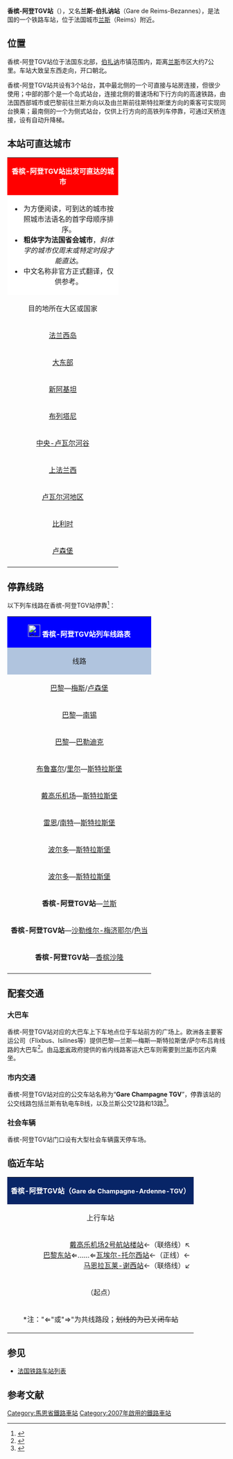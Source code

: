 {{noteTA
|G1=交通
|G2=法國地名
|1=zh-cn:兰斯;zh-tw:漢斯;zh-hk:蘭斯;
|2=线路=>zh-tw:路線
|3=zh-cn:公交;zh-tw:公車;zh-hk:巴士;zh-sg:巴士;zh-my:巴士;zh-mo:巴士;
|4=zh-hans:快速公交;zh-hk:巴士快速交通;zh-tw:快捷巴士;
}}
{{Infobox station
| name          =[[File:Sncf-logo.svg|32x32px]]香槟-阿登TGV站<br>Gare de Champagne-Ardenne TGV
| type          = [[法国铁路|法国铁路]]
| image = File:香槟-阿登TGV站外景.jpg
|image_caption = 香槟-阿登TGV站外景
| address       = {{FRA}}[[马恩省|马恩省]][[伯扎讷|伯扎讷]]<br>
属于[[兰斯|兰斯]]（Reims）城市圈范围
| latd          = 49
| latm          = 12
| lats          = 52
| latNS         = N
| longd         = 3
| longm         = 59
| longs         = 39
| longEW        = E
| operator = [[File:Sncf-logo.svg|32x32px]]
| coordinates_display = yes
| iso_region    = FR
| line          = 
* [[法国高速铁路东线|法国高速铁路东线]]
* （前往兰斯方向的联络线）（可连接[[埃佩尔奈－兰斯铁路|埃佩尔奈－兰斯铁路]]）
| platform      = 3
| tracks        = 4
| elevation = 89米
| opened        = 2007年6月10日
| rebuilt =
| status = 使用中
| closed        = 
| passengers= 约103.4万人次<ref>{{Cite web|url=https://ressources.data.sncf.com/explore/dataset/frequentation-gares/?sort=voyageurs_2014&q=champagne|title=Fréquentation en gares|accessdate=2016-11-30|author=SNCF|date=|language=法语|publisher=SNCF Open Data|archive-date=2016-12-20|archive-url=https://web.archive.org/web/20161220060106/https://ressources.data.sncf.com/explore/dataset/frequentation-gares/?sort=voyageurs_2014&q=champagne|dead-url=no}}</ref>
| pass_year= 2015年
| connections = 
* Flixbus
* Isilines
* Ouibus
* 兰斯城市公共交通
| route_map =
| map_locator   = 
| note =
| services = [[TGV|TGV]]<br>TER
}}

'''香槟-阿登TGV站'''（{{lang-fr|Gare de Champagne-Ardenne TGV}}），又名'''兰斯-伯扎讷站'''（Gare de Reims-Bezannes），是法国的一个铁路车站，位于法国城市[[兰斯|兰斯]]（Reims）附近。

==位置==

香槟-阿登TGV站位于法国东北部，[[伯扎讷|伯扎讷]]市镇范围内，距离[[兰斯|兰斯]]市区大约7公里。车站大致呈东西走向，开口朝北。

香槟-阿登TGV站共设有3个站台，其中最北侧的一个可直接与站房连接，但很少使用；中部的那个是一个岛式站台，连接北侧的普速场和下行方向的高速铁路，由法国西部城市或巴黎前往兰斯方向以及由兰斯前往斯特拉斯堡方向的乘客可实现同台换乘；最南侧的一个为侧式站台，仅供上行方向的高铁列车停靠，可通过天桥连接，设有自动升降梯。

==本站可直达城市==

{| class="wikitable mw-collapsible"
|colspan="2" align="center" style="background:#FF0000"|<font color=#FFFFFF>'''香槟-阿登TGV站出发可直达的城市'''</font>
|-
|colspan="3" style="background:#FFFFFF"|
*为方便阅读，可到达的城市按照城市法语名的首字母顺序排序。
*'''粗体字为法国省会城市'''，''斜体字的城市仅周末或特定时段才能直达''。
*中文名称非官方正式翻译，仅供参考。
|-
!align="center" style="margin: 0 auto; width:15em;"|目的地所在大区或国家
!align="center" |可以直达的目的地
|-
|align="center" |[[法兰西岛|法兰西岛]]
|[[戴高乐机场2号航站楼站|戴高乐机场]]、[[马恩拉瓦莱-谢西站|马恩拉瓦莱]]、[[马西TGV站|马西]]、'''[[巴黎|巴黎]]'''
|-
|align="center"|[[大东部大区|大东部]]
|[[默兹TGV站|默兹TGV站]]{{noteTag|name=noteA}}、[[洛林TGV站|洛林TGV站]]{{noteTag|name=noteB}}、
'''[[巴勒迪克|巴勒迪克]]'''、[[巴赞库尔|巴赞库尔]]、{{link-fr|布伊 (法国)|Bouy|布伊}}、'''[[香槟沙隆|香槟沙隆]]'''、'''[[沙勒维尔-梅济耶尔|沙勒维尔-梅济耶尔]]'''、[[东舍里|东舍里]]、[[吕基|吕基]]、[[吕姆|吕姆]]、'''[[梅斯|梅斯]]'''、[[小穆尔默隆_(马恩省)|小穆尔默隆]]、'''[[南锡|南锡]]'''、[[默兹河畔努维永|默兹河畔努维永]]、[[普瓦泰龙|普瓦泰龙]]、[[普吕奈_(马恩省)|普吕奈]]、[[兰斯|兰斯]]、[[勒泰勒|赫泰勒]]、[[圣迪莱尔唐普勒|圣迪莱尔唐普勒]]、[[色当|色当]]、[[塞普索尔_(马恩省)|七索]]、[[西勒里_(马恩省)|西勒里]]、[[蒂永维尔|蒂永维尔]]、[[韦勒谷|韦勒谷]]、[[维特里勒弗朗索瓦|维特里勒弗朗索瓦]]、[[弗里涅-默兹|弗里涅-默兹]]
|-
|align="center" |[[新阿基坦大区|新阿基坦]]
|'''[[昂古莱姆|昂古莱姆]]'''、'''[[波尔多|波尔多]]'''、[[未来世界动感乐园|Futuroscope]]、'''[[普瓦捷|普瓦捷]]'''
|-
|align="center"|[[布列塔尼|布列塔尼]]
|'''[[雷恩|雷恩]]'''
|-
|align="center"|[[中央-卢瓦尔河谷大区|中央-卢瓦尔河谷]]
|[[圣皮耶尔德科尔站|圣皮耶尔德科尔（靠近'''图尔'''）]]
|-
|align="center"|[[上法兰西大区|上法兰西]]
|'''[[里尔|里尔]]'''
|-
|align="center"|[[卢瓦尔河地区|卢瓦尔河地区]]
|'''[[昂热圣洛站|昂热]]'''、'''[[拉瓦勒站|拉瓦勒]]'''、'''[[勒芒站|勒芒]]'''、'''[[南特站|南特]]'''
|-
|align="center"|[[比利时|比利时]]
|[[布鲁塞尔南站|布鲁塞尔]]
|-
|align="center"|[[卢森堡|卢森堡]]
|[[卢森堡车站|卢森堡]]
|-
|colspan="5" style="background:#FFFFFF"|{{noteFoot|1=
{{noteTag|name=noteA|1=可在[[默兹TGV站|默兹TGV站]]接驳前往[[巴勒迪克站|巴勒迪克]]、[[凡尔登|凡尔登]]和[[科梅尔西|科梅尔西]]方向的大巴车}}
{{noteTag|name=noteB|1=可在[[洛林TGV站|洛林TGV站]]接驳前往[[南锡城站|南锡]]和[[梅斯城站|梅斯]]方向的大巴车}}
}}
|}

== 停靠线路 ==

{{动态列表|最后更新时间：2016年4月8日。本章节内容仅供参考，不排除临时性的变更。欢迎修正和补充}}

以下列车线路在香槟-阿登TGV站停靠<ref>{{Cite web|url=http://www.sncf.com/fr/gare/horaires/champagne-ardenne-tgv|title=香槟-阿登TGV站实时列车时刻表|accessdate=2016-04-07|author=SNCF|date=|language=法语|publisher=SNCF|archive-url=https://web.archive.org/web/20160603155428/http://www.sncf.com/fr/gare/horaires/champagne-ardenne-tgv|archive-date=2016-06-03|dead-url=yes}}</ref>：

{| class="wikitable mw-collapsible" 
|colspan="5" style="background:#0000FF" align="center" |[[File:Sncf-logo.svg|28x28px]] <font color=#FFFFFF>'''香槟-阿登TGV站列车线路表'''</font>
|-
!style="background:#B0C4DE"| 线路
!style="background:#B0C4DE"|车种
!style="background:#B0C4DE"|上一站
!style="background:#B0C4DE"|下一站
!style="background:#B0C4DE"|大致运行频率{{noteTag|name=noteA}}
|-
|[[巴黎东站|巴黎]]—[[梅斯城站|梅斯]]/[[卢森堡车站|卢森堡]]
| rowspan="8" align="center" |'''[[TGV|TGV]]'''
|[[巴黎东站|巴黎]]
|[[梅斯城站|梅斯]]
|每天1~3趟
|-
|[[巴黎东站|巴黎]]—[[南锡城站|南锡]]
|[[巴黎东站|巴黎]]
|[[南锡城站|南锡]]
|每天1~3趟
|-
|[[巴黎东站|巴黎]]—[[巴勒迪克站|巴勒迪克]]
|[[巴黎东站|巴黎]]
|[[香槟沙隆站|香槟沙隆]]
|每天1~3趟
|-
|[[布鲁塞尔南站|布鲁塞尔]]/[[里尔欧洲站|里尔]]—[[斯特拉斯堡城站|斯特拉斯堡]]
|[[戴高乐机场2号航站楼站|戴高乐机场]]
|[[洛林TGV站|洛林TGV]]
|每天3趟左右
|-
|[[戴高乐机场2号航站楼站|戴高乐机场]]—[[斯特拉斯堡城站|斯特拉斯堡]]
|[[戴高乐机场2号航站楼站|戴高乐机场]]
|[[默兹TGV站|默兹TGV]]/[[洛林TGV站|洛林TGV]]
|每天3趟左右
|-
|[[雷恩站|雷恩]]/[[南特站|南特]]—[[斯特拉斯堡城站|斯特拉斯堡]]
|[[马恩拉瓦莱-谢西站|马恩拉瓦莱-谢西]]
|[[洛林TGV站|洛林TGV]]
|每天2趟
|-
|[[波尔多圣让站|波尔多]]—[[斯特拉斯堡城站|斯特拉斯堡]]
|[[马恩拉瓦莱-谢西站|马恩拉瓦莱-谢西]]
|[[洛林TGV站|洛林TGV]]
|每天3趟左右
|-
|[[波尔多圣让站|波尔多]]—[[斯特拉斯堡城站|斯特拉斯堡]]
|[[马恩拉瓦莱-谢西站|马恩拉瓦莱-谢西]]
|[[默兹TGV站|默兹TGV]]
|每天1趟
|-
|'''香槟-阿登TGV站'''—[[兰斯站|兰斯]]
| rowspan="3" align="center"|'''[[法国大区列车|TER]]'''
|（起点）
|[[兰斯白房站|兰斯白房]]/[[兰斯站|兰斯]]
|每天5趟左右
|-
|'''香槟-阿登TGV站'''—[[沙勒维尔-梅济耶尔站|沙勒维尔-梅济耶尔]]/[[色当站|色当]]
|（起点）
|[[兰斯白房站|兰斯白房]]/[[兰斯站|兰斯]]
|每天5趟左右
|-
|'''香槟-阿登TGV站'''—[[香槟沙隆站|香槟沙隆]]
|（起点）
|[[兰斯站|兰斯]]
|每天1趟
|-
|colspan="5" style="background:#FFFFFF"|{{noteFoot|1=
{{noteTag|name=noteA|1=在本栏中，往返1次为"1趟"；除特别标明外，其数据仅工作日有效，周末及节假日列车数量可能会减少}}
}}
|}

==配套交通==

===大巴车===

香槟-阿登TGV站对应的大巴车上下车地点位于车站前方的广场上。欧洲各主要客运公司（Flixbus、Isilines等）提供巴黎—兰斯—梅斯—斯特拉斯堡/萨尔布吕肯线路的大巴车<ref>{{Cite web|url=https://www.isilines.fr/fr/gare-routiere-reims|title=Isilines在兰斯的上下车地点|accessdate=2016-04-08|author=Isilines|date=|language=法语|publisher=}}{{Dead link|date=2020年7月 |bot=InternetArchiveBot |fix-attempted=yes }}</ref>。由[[马恩省|马恩省]]政府提供的省内线路客运大巴车则需要到[[兰斯|兰斯]]市区内乘坐。

===市内交通===

香槟-阿登TGV站对应的公交车站名称为“'''Gare Champagne TGV'''”，停靠该站的公交线路包括兰斯有轨电车B线，以及兰斯公交12路和13路<ref>{{Cite web|url=http://www.citura.fr/ftp/document/Citura_reseau_2015_2016.pdf|title=兰斯市区公交线路地图查询|accessdate=2016-04-08|author=Citura(兰斯城市公共交通公司)|date=|language=法语|publisher=Citura}}</ref>。

===社会车辆===

香槟-阿登TGV站门口设有大型社会车辆露天停车场。

==临近车站==

{|class="wikitable mw-collapsible" style="margin: 0 auto; width:61em;"
|colspan="3"  style="background:#082567" align="center"|<font color=#FFFFFF>'''香槟-阿登TGV站（<span style="font-size:11pt;">Gare de Champagne-Ardenne-TGV</span>）'''</font>
|-
!上行车站
!线路
!下行车站
|-
|align="right" |[[戴高乐机场2号航站楼站|戴高乐机场2号航站楼站]]←（联络线）↖<br>[[巴黎东站|巴黎东站]]⇐……⇐[[瓦埃尔-托尔西站|瓦埃尔-托尔西站]]←（正线）←<br>[[马恩拉瓦莱-谢西站|马恩拉瓦莱-谢西站]]←（联络线）↙
|align="center" |'''[[法国高速铁路东线|法国高速铁路东线]]'''
|↗（正线）→[[默兹TGV站|默兹TGV站]]<br>↘（联络线）→[[圣迪莱尔唐普勒站|圣迪莱尔唐普勒站]]⇒……⇒[[香槟沙隆站|香槟沙隆站]]
|-
|align="center" |（起点）
|align="center" |'''香槟-阿登TGV站—兰斯联络线'''
|→[[兰斯白房站|兰斯白房站]]⇒……⇒[[兰斯站|兰斯站]]
|-
| colspan="3" |*注："⇐"或"⇒"为共线路段；<s>划线的为已关闭车站</s>
|}

==参见==
* [[法国铁路车站列表|法国铁路车站列表]]

==参考文献==
{{Reflist}}

{{法国主要火车站列表}}
[[Category:馬恩省鐵路車站|Category:馬恩省鐵路車站]]
[[Category:2007年啟用的鐵路車站|Category:2007年啟用的鐵路車站]]
